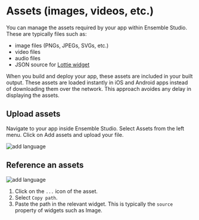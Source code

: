 
# Assets (images, videos, etc.)

You can manage the assets required by your app within Ensemble Studio. These are typically files such as:

- image files (PNGs, JPEGs, SVGs, etc.)
- video files
- audio files
- JSON source for [Lottie widget](/widgets/lottie)

<Callout type="info">
  When you build and deploy your app, these assets are included in your built output. These assets are loaded instantly in iOS and Android apps instead of downloading them over the network. This approach avoides any delay in displaying the assets.
</Callout>


## Upload assets

Navigate to your app inside Ensemble Studio. Select Assets from the left menu. Click on Add assets and upload your file.

![add language](/images/app-assets/assets_landing.png)

## Reference an assets

![add language](/images/app-assets/assets_example.png)

1. Click on the `...` icon of the asset.
2. Select `Copy path`.
3. Paste the path in the relevant widget. This is typically the `source` property of widgets such as Image.

